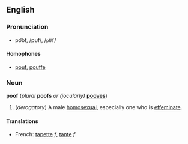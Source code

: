 ==English==
===Pronunciation===
*po͝of, /pʊf/, /<tt>pUf</tt>/
====Homophones====
*[[pouf]], [[pouffe]]

===Noun===
'''poof''' (''plural'' '''poofs''' ''or (jocularly)'' '''[[pooves]]''')

#(''derogatory'') A male [[homosexual]], especially one who is [[effeminate]].

====Translations====
*French: [[tapette]] ''f'', [[tante]] ''f''

<!--Note: the word for a stuffed seat is spelled "pouf" or "pouffe"-->